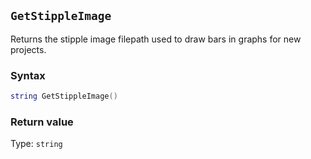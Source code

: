 ::: {.minipage data-latex="{\textwidth}"}
## `GetStippleImage`

Returns the stipple image\index{images!stippling} filepath used to draw bars in graphs for new projects.

### Syntax {-}

``` .lua
string GetStippleImage()
```

### Return value {-}

Type: `string`
:::
